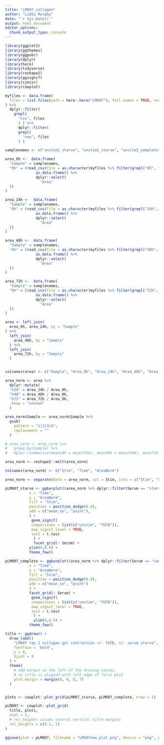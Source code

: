 ```yaml
---
title: "LM007_collagen"
author: "Libby Murphy"
date: "`r Sys.Date()`"
output: html_document
editor_options: 
  chunk_output_type: console
---
```

```r
library(ggplot2)
library(ggthemes)
library(ggpubr)
library(dplyr)
library(here)
library(tidyverse)
library(reshape2)
library(ggsignif)
library(sjmisc)
library(cowplot)
```

```r
myfiles <- data.frame(
  files = list.files(path = here::here("LM007"), full.names = TRUE, recursive = TRUE, all.files = FALSE)
) %>%
  dplyr::filter(
    grepl(
      "csv", files
      ) ) %>%
      dplyr::filter(
      grepl(
        "new", files
      ) )

samplenames <- c("unstim1_starve", "unstim2_starve", "unstim3_complete", "unstim4_complete", "TGFB1_starve", "TGFB2_starve", "TGFB3_complete", "TGFB4_complete")

area_0h <-  data.frame(
  "Sample" = samplenames,
  "0h" = (read_csv(file = as.character(myfiles %>% filter(grepl("0h", files)))) %>%
              as.data.frame() %>%
              dplyr::select(
                "Area"
  ))
)

area_24h <-  data.frame(
  "Sample" = samplenames,
  "0h" = (read_csv(file = as.character(myfiles %>% filter(grepl("24h", files)))) %>%
              as.data.frame() %>%
              dplyr::select(
                "Area"
  ))
)

area_48h <-  data.frame(
  "Sample" = samplenames,
  "0h" = (read_csv(file = as.character(myfiles %>% filter(grepl("48h", files)))) %>%
              as.data.frame() %>%
              dplyr::select(
                "Area"
  ))
)

area_72h <-  data.frame(
  "Sample" = samplenames,
  "0h" = (read_csv(file = as.character(myfiles %>% filter(grepl("72h", files)))) %>%
              as.data.frame() %>%
              dplyr::select(
                "Area"
  ))
)

```

```r
area <- left_join(
  area_0h, area_24h, by = "Sample"
) %>%
  left_join(
    area_48h, by = "Sample"
  ) %>%
  left_join(
    area_72h, by = "Sample"
  )


colnames(area) <- c("Sample", "Area_0h", "Area_24h", "Area_48h", "Area_72h")

area_norm <- area %>%
  dplyr::mutate(
  "h24" = Area_24h / Area_0h,
  "h48" = Area_48h / Area_0h,
  "h72" = Area_72h / Area_0h,
  .keep = "unused"
  )

area_norm$Sample <- area_norm$Sample %>%
  gsub(
    pattern = "1|2|3|4",
    replacement = ""
  )

# area_norm <- area_norm %>%
#   group_by(Sample) %>%
#   dplyr::summarise(mean24h = mean(h24), mean48h = mean(h48), mean72h = mean(h72))

area_norm <- reshape2::melt(area_norm)

colnames(area_norm) <- c("Stim", "Time", "AreaNorm")

area_norm <- separate(data = area_norm, col = Stim, into = c("Stim", "Serum"), sep = "_")
```

```r
pLM007_starve <- ggbarplot((area_norm %>% dplyr::filter(Serum == "starve")), 
           x = "Time", 
           y = "AreaNorm",
           fill = "Stim",
           position = position_dodge(0.8),
           add = c("mean_se", "point"),
           ) +
            geom_signif(
            comparisons = list(c("unstim", "TGFB")),
            map_signif_level = TRUE,
            test = t.test
             ) +
             facet_grid(~ Serum) +
           ylim(0,0.9) +
           theme_few()

pLM007_complete <- ggbarplot((area_norm %>% dplyr::filter(Serum == "complete")), 
           x = "Time", 
           y = "AreaNorm",
           fill = "Stim",
           position = position_dodge(0.8),
           add = c("mean_se", "point")
           ) +
           facet_grid(~ Serum) +
            geom_signif(
            comparisons = list(c("unstim", "TGFB")),
            map_signif_level = TRUE,
            test = t.test
             ) +
             ylim(0,0.9) +
           theme_few()

title <- ggdraw() + 
  draw_label(
    "LM007 rep 2 collagen gel contraction +/- TGFB, +/- serum starve",
    fontface = 'bold',
    x = 0,
    hjust = 0
  ) +
  theme(
    # add margin on the left of the drawing canvas,
    # so title is aligned with left edge of first plot
    plot.margin = margin(0, 0, 0, 7)
  )


plots <- cowplot::plot_grid(pLM007_starve, pLM007_complete, nrow = 1)

pLM007 <- cowplot::plot_grid(
  title, plots,
  ncol = 1,
  # rel_heights values control vertical title margins
  rel_heights = c(0.1, 1)
)

ggsave(plot = pLM007, filename = "LM007new_plot.png", device = "png", path = here::here("LM007"))
```